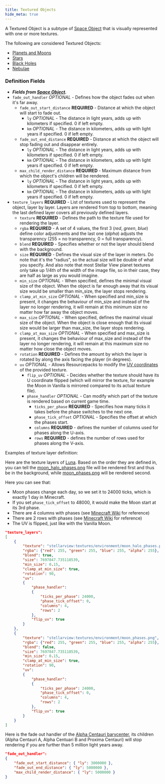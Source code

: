 ```yaml
---
title: Textured Objects
hide_meta: true
---
```


A Textured Object is a subtype of [Space Object](https://moddedmc.wiki/cs/project/stellarview/docs/resourcepacks/space_objects) that is visually represented with one or more textures.

The following are considered Textured Objects:
* [Planets and Moons](https://moddedmc.wiki/cs/project/stellarview/docs/resourcepacks/planets_and_moons)
* [Stars](https://moddedmc.wiki/cs/project/stellarview/docs/resourcepacks/stars)
* [Black Holes](https://moddedmc.wiki/cs/project/stellarview/docs/resourcepacks/black_holes)
* [Nebulae](https://moddedmc.wiki/cs/project/stellarview/docs/resourcepacks/nebulae)

### Definition Fields

* ***Fields from [Space Object](https://moddedmc.wiki/cs/project/stellarview/docs/resourcepacks/space_objects).***
* `fade_out_handler` *OPTIONAL* - Defines how the object fades out when it's far away.
    * `fade_out_start_distance` **REQUIRED** - Distance at which the object will start to fade out. 
        * `ly` *OPTIONAL* - The distance in light years, adds up with kilometers if specified. 0 if left empty.
        * `km` *OPTIONAL* - The distance in kilometers, adds up with light years if specified. 0 if left empty.
    * `fade_out_end_distance` **REQUIRED** - Distance at which the object will stop fading out and disappear entirely. 
        * `ly` *OPTIONAL* - The distance in light years, adds up with kilometers if specified. 0 if left empty.
        * `km` *OPTIONAL* - The distance in kilometers, adds up with light years if specified. 0 if left empty.
    * `max_child_render_distance` **REQUIRED** - Maximum distance from which the object's children will be rendered.
        * `ly` *OPTIONAL* - The distance in light years, adds up with kilometers if specified. 0 if left empty.
        * `km` *OPTIONAL* - The distance in kilometers, adds up with light years if specified. 0 if left empty.
* `texture_layers` **REQUIRED** - List of textures used to represent the object, layer by layer. Layers are rendered from top to bottom, meaning the last defined layer covers all previously defined layers.
    * `texture` **REQUIRED** - Defines the path to the texture file used for rendering the layer.
    * `rgba` **REQUIRED** - A set of 4 values, the first 3 (*red*, *green*, *blue*) define color adjustments and the last one (*alpha*) adjusts the transparency (255 = no transparency, 0 = full transparency).
    * `blend` **REQUIRED** - Specifies whether or not the layer should blend with the background.
    * `size` **REQUIRED** - Defines the visual size of the layer in meters. Do note that it's the "radius", so the actual size will be double of what you specify.
	And also note that most Stellar View planet textures only take up 1/4th of the width of the image file, so in their case, they are half as large as you would imagine.
    * `min_size` *OPTIONAL* - When specified, defines the minimal visual size of the object. When the object is far enough away that its visual size would be smaller than min_size, the layer stops rendering.
    * `clamp_at_min_size` *OPTIONAL* - When specified and min_size is present, it changes the behaviour of min_size and instead of the layer no longer rendering, it will remain at this minimum size no matter how far away the object moves.
    * `max_size` *OPTIONAL* - When specified, defines the maximal visual size of the object. When the object is close enough that its visual size would be larger than max_size, the layer stops rendering.
    * `clamp_at_max_size` *OPTIONAL* - When specified and max_size is present, it changes the behaviour of max_size and instead of the layer no longer rendering, it will remain at this maximum size no matter how close the object moves.
    * `rotation` **REQUIRED** - Defines the amount by which the layer is rotated by along the axis facing the player (in degrees).
    * `uv` *OPTIONAL* - Allows Resourcepacks to modify the [UV coordinates](https://en.wikipedia.org/wiki/UV_mapping) of the provided texture.
	    * `flip_uv` *OPTIONAL* - Decides whether the texture should have its U coordinate flipped (which will mirror the texture, for example the Moon in Vanilla is mirrored compared to its actual texture file).
        * `phase_handler` *OPTIONAL* - Can modify which part of the texture is rendered based on current game time.
            * `ticks_per_phase` **REQUIRED** - Specifies how many ticks it takes before the phase switches to the next one.
            * `phase_tick_offset` *OPTIONAL* - Specifies the offset at which the phases start.
            * `columns` **REQUIRED** - defines the number of columns used for phases along the U-axis.
            * `rows` **REQUIRED** - defines the number of rows used for phases along the V-axis.

Examples of texture layer definition:

Here are the texture layers of [Luna](https://github.com/Povstalec/StellarView/blob/main/src/main/resources/assets/stellarview/stellarview/celestials/moon/milky_way/sol/earth/luna.json#L16-L58).
Based on the order they are defined in, you can tell the [moon_halo_phases.png](https://github.com/Povstalec/StellarView/blob/main/src/main/resources/assets/stellarview/textures/environment/moon_halo_phases.png)
file will be rendered first and thus be in the background, while [moon_phases.png](https://github.com/Povstalec/StellarView/blob/main/src/main/resources/assets/stellarview/textures/environment/moon_phases.png) will be rendered second.

Here you can see that:
* Moon phases change each day, so we set it to 24000 ticks, which is exactly 1 day in Minecraft.
* If you set `phase_tick_offset` to 48000, it would make the Moon start at its 3rd phase.
* There are 4 columns with phases (see [Minecraft Wiki](https://minecraft.wiki/w/Moon#/media/File:201111102025_moon_phases.png) for reference)
* There are 2 rows with phases (see [Minecraft Wiki](https://minecraft.wiki/w/Moon#/media/File:201111102025_moon_phases.png) for reference)
* The UV is flipped, just like with the Vanilla Moon.
```json
"texture_layers":
[
	{
		"texture": "stellarview:textures/environment/moon_halo_phases.png",
		"rgba": {"red": 255, "green": 255, "blue": 255, "alpha": 255},
		"blend": true,
		"size": 7697847.735118539,
		"min_size": 0.15,
		"clamp_at_min_size": true,
		"rotation": 90,
		"uv":
		{
			"phase_handler":
			{
				"ticks_per_phase": 24000,
				"phase_tick_offset": 0,
				"columns": 4,
				"rows": 2
			},
			"flip_uv": true
		}
	},
	{
		"texture": "stellarview:textures/environment/moon_phases.png",
		"rgba": {"red": 255, "green": 255, "blue": 255, "alpha": 255},
		"blend": false,
		"size": 7697847.735118539,
		"min_size": 0.15,
		"clamp_at_min_size": true,
		"rotation": 90,
		"uv":
		{
			"phase_handler":
			{
				"ticks_per_phase": 24000,
				"phase_tick_offset": 0,
				"columns": 4,
				"rows": 2
			},
			"flip_uv": true
		}
	}
]
```

Here is the fade out handler of the [Alpha Centauri barycenter](https://github.com/Povstalec/StellarView/blob/main/src/main/resources/assets/stellarview/stellarview/celestials/star/milky_way/alpha_centauri/alpha_centauri_barycenter.json#L7-L12),
its children (Alpha Centauri A, Alpha Centuari B and Proxima Centauri) will stop rendering if you are further than 5 million light years away.

```json
"fade_out_handler":
{
	"fade_out_start_distance": { "ly": 3000000 },
	"fade_out_end_distance": { "ly": 5000000 },
	"max_child_render_distance": { "ly": 5000000 }
}
```